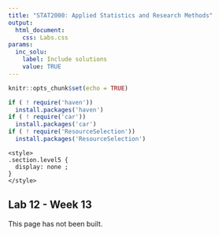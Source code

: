```yaml
---
title: "STAT2000: Applied Statistics and Research Methods"
output: 
  html_document: 
    css: Labs.css
params:
  inc_solu:
    label: Include solutions
    value: TRUE
---
```


```r
knitr::opts_chunk$set(echo = TRUE)

if ( ! require('haven'))
  install.packages('haven')
if ( ! require('car'))
  install.packages('car')
if ( ! require('ResourceSelection'))
  install.packages('ResourceSelection')
```

```block
<style>
.section.level5 {
  display: none ;
}
</style>
```

## Lab 12 - Week 13 {-}

This page has not been built. 
